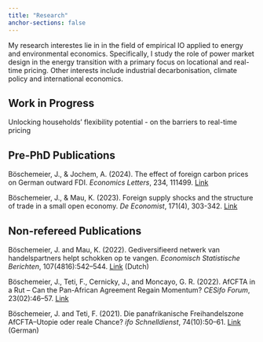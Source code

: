 ```yaml
---
title: "Research"
anchor-sections: false
---
```


My research interestes lie in in the field of empirical IO applied to energy and environmental economics. Specifically, I study the role of power market design in the energy transition with a primary focus on locational and real-time pricing. Other interests include industrial decarbonisation, climate policy and international economics. 


## Work in Progress

Unlocking households’ flexibility potential - on
the barriers to real-time pricing

## Pre-PhD Publications

Böschemeier, J., & Jochem, A. (2024). The effect of foreign carbon prices on German outward FDI. *Economics Letters*, 234, 111499. [Link](https://www.sciencedirect.com/science/article/pii/S0165176523005256)

Böschemeier, J., & Mau, K. (2023). Foreign supply shocks and the structure of trade in a small open economy. *De Economist*, 171(4), 303-342. [Link](https://link.springer.com/article/10.1007/s10645-023-09425-z)



## Non-refereed Publications

Böschemeier, J. and Mau, K. (2022). Gediversifieerd netwerk van handelspartners helpt
schokken op te vangen. *Economisch Statistische Berichten*, 107(4816):542–544.  [Link](https://esb.nu/gediversifieerd-netwerk-van-handelspartners-helpt-schokken-op-te-vangen/#:~:text=We%20laten%20zien%20dat%20industrie%C3%ABn,te%20verminderen%20in%20onzekere%20tijden.) (Dutch)


Böschemeier, J., Teti, F., Cernicky, J., and Moncayo, G. R. (2022). AfCFTA in a Rut –
Can the Pan-African Agreement Regain Momentum? *CESifo Forum*, 23(02):46–57. [Link](https://www.cesifo.org/en/publications/2022/article-journal/afcfta-rut-can-pan-african-agreement-regain-momentum)


Böschemeier, J. and Teti, F. (2021). Die panafrikanische Freihandelszone AfCFTA–Utopie
oder reale Chance? *ifo Schnelldienst*, 74(10):50–61. [Link](https://www.ifo.de/publikationen/2021/aufsatz-zeitschrift/die-panafrikanische-freihandelszone-afcfta-utopie-oder-reale6)
 (German) 

